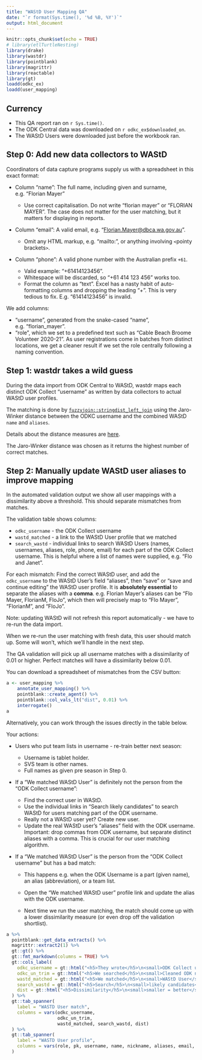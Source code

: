 ```yaml
---
title: "WAStD User Mapping QA"
date: "`r format(Sys.time(), '%d %B, %Y')`"
output: html_document
---
```


```{=html}
<style type="text/css">
.main-container {
  max-width: 100%;
  margin-left: auto;
  margin-right: auto;
}
</style>
```
```r
knitr::opts_chunk$set(echo = TRUE)
# library(etlTurtleNesting)
library(drake)
library(wastdr)
library(pointblank)
library(magrittr)
library(reactable)
library(gt)
loadd(odkc_ex)
loadd(user_mapping)
```

## Currency

-   This QA report ran on `r Sys.time()`.
-   The ODK Central data was downloaded on `r odkc_ex$downloaded_on`.
-   The WAStD Users were downloaded just before the workbook ran.

## Step 0: Add new data collectors to WAStD

Coordinators of data capture programs supply us with a spreadsheet in this exact
format:

-   Column "name": The full name, including given and surname, e.g. "Florian
    Mayer"

    -   Use correct capitalisation. Do not write "florian mayer" or "FLORIAN
        MAYER". The case does not matter for the user matching, but it matters
        for displaying in reports.

-   Column "email": A valid email, e.g. "<Florian.Mayer@dbca.wa.gov.au>".

    -   Omit any HTML markup, e.g. "mailto:", or anything involving `<`pointy
        brackets`>`.

-   Column "phone": A valid phone number with the Australian prefix `+61`.

    -   Valid example: "+61414123456".
    -   Whitespace will be discarded, so "+61 414 123 456" works too.
    -   Format the column as "text". Excel has a nasty habit of auto-formatting
        columns and dropping the leading "+". This is very tedious to fix. E.g.
        "61414123456" is invalid.

We add columns:

-   "username", generated from the snake-cased "name", e.g. "florian\_mayer".
-   "role", which we set to a predefined text such as "Cable Beach Broome
    Volunteer 2020-21". As user registrations come in batches from distinct
    locations, we get a cleaner result if we set the role centrally following a
    naming convention.

## Step 1: wastdr takes a wild guess

During the data import from ODK Central to WAStD, wastdr maps each distinct ODK
Collect "username" as written by data collectors to actual WAStD user profiles.

The matching is done by
[`fuzzyjoin::stringdist_left_join`](http://varianceexplained.org/fuzzyjoin/reference/stringdist_join.html)
using the Jaro-Winker distance between the ODKC username and the combined WAStD
`name` and `aliases`.

Details about the distance measures are
[here](http://finzi.psych.upenn.edu/library/stringdist/html/stringdist-metrics.html).

The Jaro-Winker distance was chosen as it returns the highest number of correct
matches.

## Step 2: Manually update WAStD user aliases to improve mapping

In the automated validation output we show all user mappings with a
dissimilarity above a threshold. This should separate mismatches from matches.

The validation table shows columns:

-   `odkc_username` - the ODK Collect username
-   `wastd_matched` - a link to the WAStD User profile that we matched
-   `search_wastd` - individual links to search WAStD Users (names, usernames,
    aliases, role, phone, email) for each part of the ODK Collect username. This
    is helpful where a list of names were supplied, e.g. "Flo and Janet".

For each mismatch: Find the correct WAStD user, and add the `odkc_username` to
the WAStD User's field "aliases", then "save" or "save and continue editing" the
WAStD user profile. It is **absolutely essential** to separate the aliases with
a **comma**. e.g. Florian Mayer's aliases can be "Flo Mayer, FlorianM, FloJo",
which then will precisely map to "Flo Mayer", "FlorianM", and "FloJo".

Note: updating WAStD will not refresh this report automatically - we have to
re-run the data import.

When we re-run the user matching with fresh data, this user should match up.
Some will won't, which we'll handle in the next step.

The QA validation will pick up all username matches with a dissimilarity of 0.01
or higher. Perfect matches will have a dissimilarity below 0.01.

You can download a spreadsheet of mismatches from the CSV button:

```r
a <- user_mapping %>%
    annotate_user_mapping() %>%
    pointblank::create_agent() %>%
    pointblank::col_vals_lt("dist", 0.01) %>%
    interrogate()
a
```

Alternatively, you can work through the issues directly in the table below.

Your actions:

-   Users who put team lists in username - re-train better next season:

    -   Username is tablet holder.
    -   SVS team is other names.
    -   Full names as given pre season in Step 0.

-   If a "We matched WAStD User" is definitely not the person from the "ODK
    Collect username":

    -   Find the correct user in WAStD.
    -   Use the individual links in "Search likely candidates" to search WAStD
        for users matching part of the ODK username.
    -   Really not a WAStD user yet? Create new user.
    -   Update the real WAStD user's "aliases" field with the ODK username.
        Important: drop commas from ODK username, but separate distinct aliases
        with a comma. This is crucial for our user matching algorithm.

-   If a "We matched WAStD User" is the person from the "ODK Collect username"
    but has a bad match:

    -   This happens e.g. when the ODK Username is a part (given name), an alias
        (abbreviation), or a team list.

    -   Open the "We matched WAStD user" profile link and update the alias with
        the ODK username. 
    
    -   Next time we run the user matching, the match should come up with a 
        lower dissimilarity measure (or even drop off the validation shortlist).

```r
a %>%
  pointblank::get_data_extracts() %>%
  magrittr::extract2(1) %>%
  gt::gt() %>%
  gt::fmt_markdown(columns = TRUE) %>%
  gt::cols_label(
    odkc_username = gt::html("<h5>They wrote</h5>\n<small>ODK Collect username</small>"),
    odkc_un_trim = gt::html("<h5>We searched</h5>\n<small>Cleaned ODK name</small>"),
    wastd_matched = gt::html("<h5>We matched</h5>\n<small>WAStD User</small>"),
    search_wastd = gt::html("<h5>Search</h5>\n<small>likely candidates</small>"),
    dist = gt::html("<h5>Dissimilarity</h5>\n<small>smaller = better</small>")
  ) %>%
  gt::tab_spanner(
    label = "WASTD User match",
    columns = vars(odkc_username,
                   odkc_un_trim,
                   wastd_matched, search_wastd, dist)
  ) %>%
  gt::tab_spanner(
    label = "WASTD User profile",
    columns = vars(role, pk, username, name, nickname, aliases, email, phone)
  )
```
